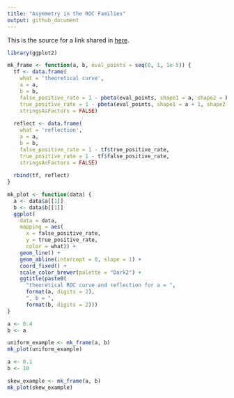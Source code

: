 ```yaml
---
title: "Asymmetry in the ROC Families"
output: github_document
---
```


This is the source for a link shared in [here](https://win-vector.com/2020/10/29/a-single-parameter-family-characterizing-probability-model-performance/).


```r
library(ggplot2)
```

```r
mk_frame <- function(a, b, eval_points = seq(0, 1, 1e-5)) {
  tf <- data.frame(
    what = 'theoretical curve',
    a = a,
    b = b,
    false_positive_rate = 1 - pbeta(eval_points, shape1 = a, shape2 = b + 1),
    true_positive_rate = 1 - pbeta(eval_points, shape1 = a + 1, shape2 = b),
    stringsAsFactors = FALSE)
  
  reflect <- data.frame(
    what = 'reflection',
    a = a,
    b = b,
    false_positive_rate = 1 - tf$true_positive_rate,
    true_positive_rate = 1 - tf$false_positive_rate,
    stringsAsFactors = FALSE)
  
  rbind(tf, reflect)
}

mk_plot <- function(data) {
  a <- data$a[[1]]
  b <- data$b[[1]]
  ggplot(
    data = data,
    mapping = aes(
      x = false_positive_rate, 
      y = true_positive_rate, 
      color = what)) +
    geom_line() + 
    geom_abline(intercept = 0, slope = 1) +
    coord_fixed() +
    scale_color_brewer(palette = "Dark2") +
    ggtitle(paste0(
      "theoretical ROC curve and reflection for a = ", 
      format(a, digits = 2),
      ", b = ",
      format(b, digits = 2)))
}
```

```r
a <- 0.4
b <- a

uniform_example <- mk_frame(a, b)
mk_plot(uniform_example)
```

```r
a <- 0.1
b <- 10

skew_example <- mk_frame(a, b)
mk_plot(skew_example)
```
